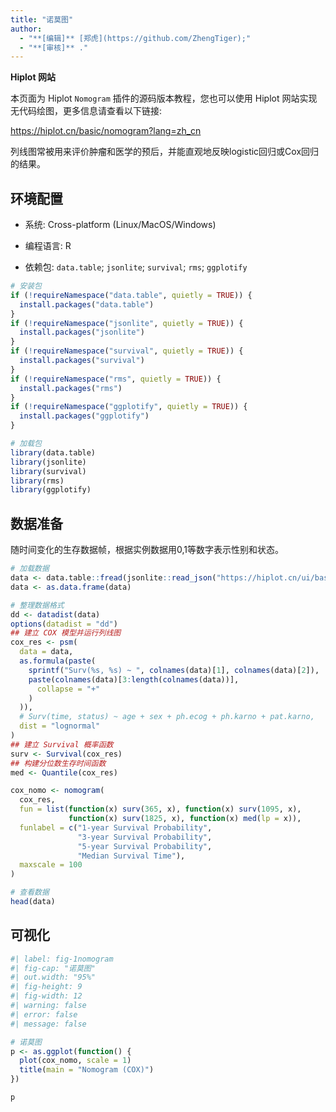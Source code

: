 ```yaml
---
title: "诺莫图"
author:
  - "**[编辑]** [郑虎](https://github.com/ZhengTiger);"
  - "**[审核]** ."
---
```


::: callout-note
**Hiplot 网站**

本页面为 Hiplot `Nomogram` 插件的源码版本教程，您也可以使用 Hiplot 网站实现无代码绘图，更多信息请查看以下链接:

<https://hiplot.cn/basic/nomogram?lang=zh_cn>
:::

列线图常被用来评价肿瘤和医学的预后，并能直观地反映logistic回归或Cox回归的结果。

## 环境配置

-   系统: Cross-platform (Linux/MacOS/Windows)

-   编程语言: R

-   依赖包: `data.table`; `jsonlite`; `survival`; `rms`; `ggplotify`

```r
# 安装包
if (!requireNamespace("data.table", quietly = TRUE)) {
  install.packages("data.table")
}
if (!requireNamespace("jsonlite", quietly = TRUE)) {
  install.packages("jsonlite")
}
if (!requireNamespace("survival", quietly = TRUE)) {
  install.packages("survival")
}
if (!requireNamespace("rms", quietly = TRUE)) {
  install.packages("rms")
}
if (!requireNamespace("ggplotify", quietly = TRUE)) {
  install.packages("ggplotify")
}

# 加载包
library(data.table)
library(jsonlite)
library(survival)
library(rms)
library(ggplotify)
```

## 数据准备

随时间变化的生存数据帧，根据实例数据用0,1等数字表示性别和状态。

```r
# 加载数据
data <- data.table::fread(jsonlite::read_json("https://hiplot.cn/ui/basic/nomogram/data.json")$exampleData$textarea[[1]])
data <- as.data.frame(data)

# 整理数据格式
dd <- datadist(data)
options(datadist = "dd")
## 建立 COX 模型并运行列线图
cox_res <- psm(
  data = data,
  as.formula(paste(
    sprintf("Surv(%s, %s) ~ ", colnames(data)[1], colnames(data)[2]),
    paste(colnames(data)[3:length(colnames(data))],
      collapse = "+"
    )
  )),
  # Surv(time, status) ~ age + sex + ph.ecog + ph.karno + pat.karno,
  dist = "lognormal"
)
## 建立 Survival 概率函数
surv <- Survival(cox_res)
## 构建分位数生存时间函数
med <- Quantile(cox_res)

cox_nomo <- nomogram(
  cox_res,
  fun = list(function(x) surv(365, x), function(x) surv(1095, x),
             function(x) surv(1825, x), function(x) med(lp = x)),
  funlabel = c("1-year Survival Probability",
               "3-year Survival Probability",
               "5-year Survival Probability",
               "Median Survival Time"),
  maxscale = 100
)

# 查看数据
head(data)
```

## 可视化

```r
#| label: fig-1nomogram
#| fig-cap: "诺莫图"
#| out.width: "95%"
#| fig-height: 9
#| fig-width: 12
#| warning: false
#| error: false
#| message: false

# 诺莫图
p <- as.ggplot(function() {
  plot(cox_nomo, scale = 1)
  title(main = "Nomogram (COX)")
})

p
```



